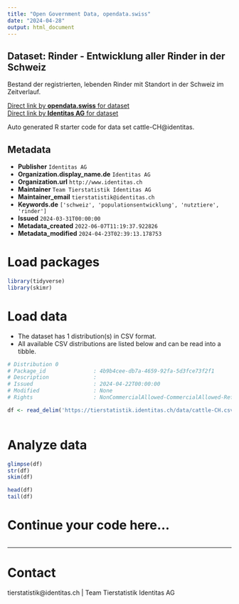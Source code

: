 ```yaml
---
title: "Open Government Data, opendata.swiss"
date: "2024-04-28"
output: html_document
---
```


## Dataset: Rinder - Entwicklung aller Rinder in der Schweiz

Bestand der registrierten, lebenden Rinder mit Standort in der Schweiz im Zeitverlauf.

[Direct link by **opendata.swiss** for dataset](https://opendata.swiss/de/dataset/rinder-entwicklung-in-der-schweiz)<br>
[Direct link by **Identitas AG** for dataset](https://tierstatistik.identitas.ch/)

Auto generated R starter code for data set cattle-CH@identitas.

## Metadata

- **Publisher** `Identitas AG`
- **Organization.display_name.de** `Identitas AG`
- **Organization.url** `http://www.identitas.ch`
- **Maintainer** `Team Tierstatistik Identitas AG`
- **Maintainer_email** `tierstatistik@identitas.ch`
- **Keywords.de** `['schweiz', 'populationsentwicklung', 'nutztiere', 'rinder']`
- **Issued** `2024-03-31T00:00:00`
- **Metadata_created** `2022-06-07T11:19:37.922826`
- **Metadata_modified** `2024-04-23T02:39:13.178753`


# Load packages

```r

library(tidyverse)
library(skimr)

```

# Load data

-   The dataset has 1 distribution(s) in CSV format.
-   All available CSV distributions are listed below and can be read into a tibble.

```r

# Distribution 0
# Package_id               : 4b9b4cee-db7a-4659-92fa-5d3fce73f2f1
# Description              : 
# Issued                   : 2024-04-22T00:00:00
# Modified                 : None
# Rights                   : NonCommercialAllowed-CommercialAllowed-ReferenceRequired

df <- read_delim('https://tierstatistik.identitas.ch/data/cattle-CH.csv')



```

# Analyze data

```r

glimpse(df)
str(df)
skim(df)

head(df)
tail(df)

```

# Continue your code here...

```r

```

------------------------------------------------------------------------

# Contact

tierstatistik@identitas.ch | Team Tierstatistik Identitas AG
